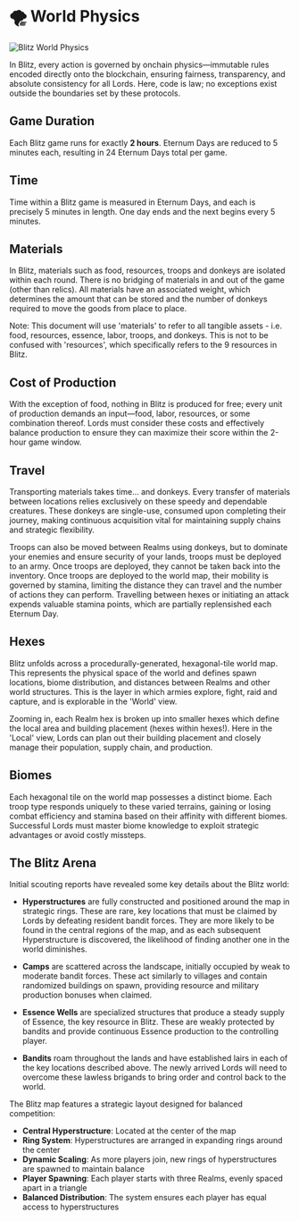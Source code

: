 
# 🌪️ World Physics

<img src="/images/covers/08.png" alt="Blitz World Physics" className="w-full rounded-lg my-6" />

In Blitz, every action is governed by onchain physics—immutable rules encoded directly onto the blockchain, ensuring
fairness, transparency, and absolute consistency for all Lords. Here, code is law; no exceptions exist outside the
boundaries set by these protocols.

## Game Duration

Each Blitz game runs for exactly **2 hours**. Eternum Days are reduced to 5 minutes each, resulting in 24 Eternum Days total per game.

## Time

Time within a Blitz game is measured in Eternum Days, and each is precisely 5 minutes in length. One day ends and the next
begins every 5 minutes.

## Materials

In Blitz, materials such as food, resources, troops and donkeys are isolated within each round. There is no bridging of materials in and out of the game (other than relics).
All materials have an associated weight, which determines the amount that can be stored and the number of donkeys required to move the goods from place to place.

Note: This document will use 'materials' to refer to all tangible assets - i.e. food, resources, essence, 
labor, troops, and donkeys. This is not to be confused with 'resources', which specifically refers to the 9 resources in Blitz.

## Cost of Production

With the exception of food, nothing in Blitz is produced for free; every unit of production demands an input—food,
labor, resources, or some combination thereof. Lords must consider these costs and effectively balance production to ensure
they can maximize their score within the 2-hour game window.

## Travel

Transporting materials takes time… and donkeys. Every transfer of materials between
locations relies exclusively on these speedy and dependable creatures. These donkeys are single-use, consumed upon
completing their journey, making continuous acquisition vital for maintaining supply chains and strategic flexibility.

Troops can also be moved between Realms using donkeys, but to dominate your enemies and ensure security of your
lands, troops must be deployed to an army. Once troops are deployed, they cannot be taken back into the inventory.
Once troops are deployed to the world map, their mobility is governed by stamina, 
limiting the distance they can travel and the number of actions they can perform. Travelling between hexes or initiating
an attack expends valuable stamina points, which are partially replensished each Eternum Day.

## Hexes

Blitz unfolds across a procedurally-generated, hexagonal-tile world map. This represents the physical space
of the world and defines spawn locations, biome distribution, and distances between Realms and other world
structures. This is the layer in which armies explore, fight, raid and capture, and is explorable in the 'World' view.

Zooming in, each Realm hex is broken up into smaller hexes which define the local area and building placement
(hexes within hexes!). Here in the 'Local' view, Lords can plan out their building placement and closely manage their
population, supply chain, and production.

## Biomes

Each hexagonal tile on the world map possesses a distinct biome. Each troop type responds uniquely to these varied
terrains, gaining or losing combat efficiency and stamina based on their affinity with different biomes. Successful
Lords must master biome knowledge to exploit strategic advantages or avoid costly missteps.

<Biomes />

## The Blitz Arena

Initial scouting reports have revealed some key details about the Blitz world:

- **Hyperstructures** are fully constructed and positioned around the map in strategic rings. These are rare, key
  locations that must be claimed by Lords by defeating resident bandit forces. They are more likely to be found in the central regions of the map, and as each subsequent Hyperstructure
  is discovered, the likelihood of finding another one in the world diminishes.

- **Camps** are scattered across the landscape, initially occupied by weak to moderate bandit forces. These act similarly to villages and contain randomized buildings on spawn, providing resource and military production bonuses when claimed.

- **Essence Wells** are specialized structures that produce a steady supply of Essence, the key resource in Blitz. These are weakly protected by bandits and provide continuous Essence production to the controlling player.

- **Bandits** roam throughout the lands and have established lairs in each of the key locations described above. The newly
  arrived Lords will need to overcome these lawless brigands to bring order and control back to the world.

The Blitz map features a strategic layout designed for balanced competition:

- **Central Hyperstructure**: Located at the center of the map
- **Ring System**: Hyperstructures are arranged in expanding rings around the center
- **Dynamic Scaling**: As more players join, new rings of hyperstructures are spawned to maintain balance
- **Player Spawning**: Each player starts with three Realms, evenly spaced apart in a triangle
- **Balanced Distribution**: The system ensures each player has equal access to hyperstructures
